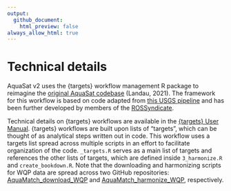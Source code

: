 ```yaml
---
output:
  github_document:
    html_preview: false
always_allow_html: true
---
```


# Technical details 

AquaSat v2 uses the {targets} workflow management R package to reimagine the [original AquaSat codebase](https://github.com/GlobalHydrologyLab/AquaSat) (Landau, 2021). The framework for this workflow is based on code adapted from [this USGS pipeline](https://github.com/USGS-R/ds-pipelines-targets-example-wqp) and has been further developed by members of the [ROSSyndicate](https://github.com/rossyndicate).

Technical details on {targets} workflows are available in the  [{targets} User Manual](https://books.ropensci.org/targets/). {targets} workflows are built upon lists of "targets", which can be thought of as analytical steps written out in code. This workflow uses a targets list spread across multiple scripts in an effort to facilitate organization of the code. `_targets.R` serves as a main list of targets and references the other lists of targets, which are defined inside `3_harmonize.R` and `create_bookdown.R`. Note that the downloading and harmonizing scripts for WQP data are spread across two GitHub repositories: [AquaMatch_download_WQP](https://github.com/AquaSat/AquaMatch_download_WQP) and [AquaMatch_harmonize_WQP](https://github.com/AquaSat/AquaMatch_harmonize_WQP), respectively.